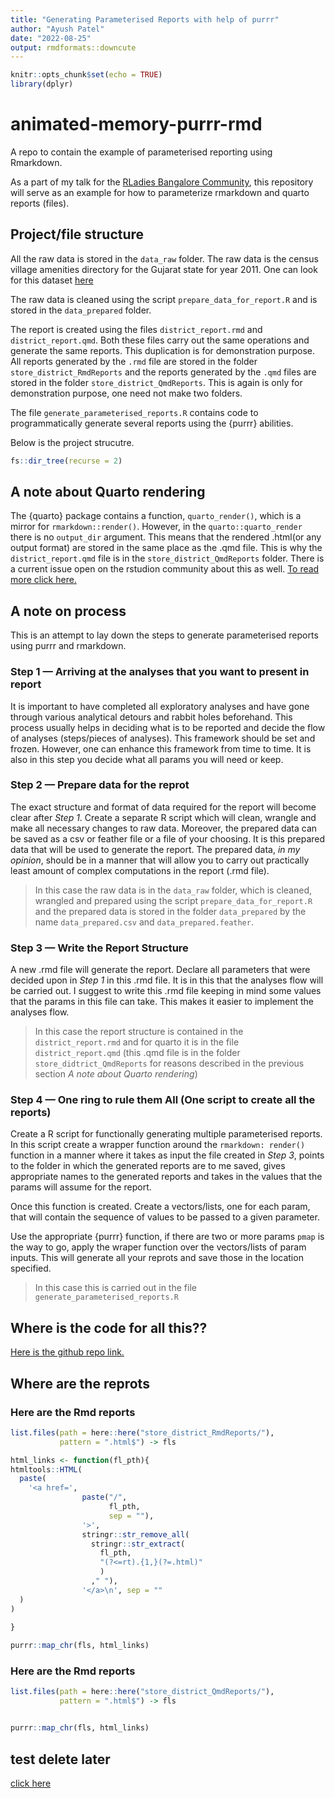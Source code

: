 ```yaml
---
title: "Generating Parameterised Reports with help of purrr"
author: "Ayush Patel"
date: "2022-08-25"
output: rmdformats::downcute
---
```


```r
knitr::opts_chunk$set(echo = TRUE)
library(dplyr)
```

# animated-memory-purrr-rmd
A repo to contain the example of parameterised reporting using Rmarkdown.

As a part of my talk for the [RLadies Bangalore Community](https://twitter.com/rladiesblr), this repository will serve as an example for how to parameterize rmarkdown and quarto reports (files).

## Project/file structure

All the raw data is stored in the `data_raw` folder. The raw data is the census village amenities directory for the Gujarat state for year 2011. One can look for this dataset [here](https://ndap.niti.gov.in/dataset/7121)

The raw data is cleaned using the script `prepare_data_for_report.R` and is stored in the `data_prepared` folder.

The report is created using the files `district_report.rmd` and `district_report.qmd`. Both these files carry out the same operations and generate the same reports. This duplication is for demonstration purpose. All reports generated by the `.rmd` file are stored in the folder `store_district_RmdReports` and the reports generated by the `.qmd` files are stored in the folder `store_district_QmdReports`. This is again is only for demonstration purpose, one need not make two folders.

The file `generate_parameterised_reports.R` contains code to programmatically generate several reports using the {purrr} abilities.

Below is the project strucutre.

```r
fs::dir_tree(recurse = 2)
```



## A note about Quarto rendering 

The {quarto} package contains a function, `quarto_render()`, which is a mirror for `rmarkdown::render()`. However, in the `quarto::quarto_render` there is no `output_dir` argument. This means that the rendered .html(or any output format) are stored in the same place as the .qmd file. This is why the `district_report.qmd` file is in the `store_district_QmdReports` folder. There is a current issue open on the rstudion community about this as well. [To read more click here.](https://community.rstudio.com/t/output-directory-in-quarto-cli-not-respected/143762/6)


## A note on process

This is an attempt to lay down the steps to generate parameterised reports using purrr and rmarkdown.

### Step 1 --- Arriving at the analyses that you want to present in report

It is important to have completed all exploratory analyses and have gone through various analytical detours and rabbit holes beforehand. This process usually helps in deciding what is to be reported and decide the flow of analyses (steps/pieces of analyses). This framework should be set and frozen. However, one can enhance this framework from time to time. It is also in this step you decide what all params you will need or keep.

### Step 2 --- Prepare data for the reprot

The exact structure and format of data required for the report will become clear after _Step 1_. Create a separate R script which will clean, wrangle and make all necessary changes to raw data. Moreover, the prepared data can be saved as a csv or feather file or a file of your choosing.  It is this prepared data that will be used to generate the report. The prepared data, _in my opinion_, should be in a manner that will allow you to carry out practically least amount of complex computations in the report (.rmd file).

>In this case the raw data is in the `data_raw` folder, which is cleaned, wrangled and prepared using the script `prepare_data_for_report.R` and the prepared data is stored in the folder `data_prepared` by the name `data_prepared.csv` and `data_prepared.feather`.

### Step 3 --- Write the Report Structure

A new .rmd file will generate the report. Declare all parameters that were decided upon in _Step 1_ in this .rmd file. It is in this that the analyses flow will be carried out. I suggest to write this .rmd file keeping in mind some values that the params in this file can take. This makes it easier to implement the analyses flow.

>In this case the report structure is contained in the `district_report.rmd` and for quarto it is in the file `district_report.qmd` (this .qmd file is in the folder `store_didtrict_QmdReports` for reasons described in the previous section _A note about Quarto rendering_)

### Step 4 --- One ring to rule them All (One script to create all the reports)

Create a R script for functionally generating multiple parameterised reports. In this script create a wrapper function around the `rmarkdown: render()` function in a manner where it takes as input the file created in _Step 3_, points to the folder in which the generated reports are to me saved, gives appropriate names to the generated reports and takes in the values that the params will assume for the report.

Once this function is created. Create a vectors/lists, one for each param, that will contain the sequence of values to be passed to a given parameter.

Use the appropriate {purrr} function, if there are two or more params `pmap` is the way to go, apply the wraper function over the vectors/lists of param inputs. This will generate all your reprots and save those in the location specified.

>In this case this is carried out in the file `generate_parameterised_reports.R`


## Where is the code for all this??

[Here is the github repo link.](https://github.com/AyushBipinPatel/ideal-chainsaw-purrr)

## Where are the reprots


### Here are the Rmd reports

```r

list.files(path = here::here("store_district_RmdReports/"),
           pattern = ".html$") -> fls

html_links <- function(fl_pth){
htmltools::HTML(
  paste(
    '<a href=',
                paste("/",
                      fl_pth,
                      sep = ""),
                '>',
                stringr::str_remove_all(
                  stringr::str_extract(
                    fl_pth,
                    "(?<=rt).{1,}(?=.html)"
                    )
                  ," "),
                '</a>\n', sep = ""
  )
)
 
}

purrr::map_chr(fls, html_links)
```


### Here are the Rmd reports

```r

list.files(path = here::here("store_district_QmdReports/"),
           pattern = ".html$") -> fls


purrr::map_chr(fls, html_links)
```

## test delete later

[click here](/store_district_RmdReports/District_ReportAmreli.html)